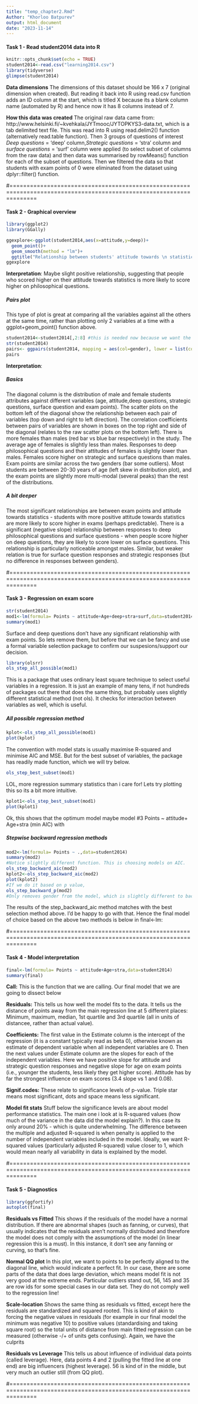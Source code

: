 ---
title: "temp_chapter2.Rmd"
Author: "Khorloo Batpurev"
output: html_document
date: "2023-11-14"
---

#### **Task 1 - Read student2014 data into R**
```{r setup, include=TRUE,warning=FALSE}
knitr::opts_chunk$set(echo = TRUE)
student2014<-read.csv("learning2014.csv")
library(tidyverse)
glimpse(student2014)
```
**Data dimensions**
The dimensions of this dataset should be 166 x 7 (original dimension when created). But reading it back into R using read.csv function adds an ID column at the start, which is titled X because its a blank column name (automated by R) and hence now it has 8 columns instead of 7. 

**How this data was created**
The original raw data came from: http://www.helsinki.fi/~kvehkala/JYTmooc/JYTOPKYS3-data.txt, which is a tab delimited text file. This was read into R using read.delim2() function (alternatively read.table function). Then 3 groups of questions of interest *Deep questions* = 'deep' column,*Strategic questions* = 'stra' column and *surface questions* = 'surf' column  were applied (to select subset of columns from the raw data) and then data was summarised by rowMeans() function for each of the subset of questions. Then we filtered the data so that students with exam points of 0 were eliminated from the dataset using dplyr::filter() function. 

#====================================================================================================================

#### **Task 2 - Graphical overview**
```{r include=TRUE,warning=FALSE}
library(ggplot2)
library(GGally)

ggexplore<-ggplot(student2014,aes(x=attitude,y=deep))+
  geom_point()+
  geom_smooth(method = "lm")+
  ggtitle("Relationship between students' attitude towards \n statistics and deep philosophical questions")
ggexplore
```

**Interpretation**: Maybe slight positive relationship, suggesting that people who scored higher on their attitude towards statistics is more likely to score higher on philosophical questions. 

##### Pairs plot
This type of plot is great at comparing all the variables against all the others at the same time, rather than plotting only 2 variables at a time with a ggplot+geom_point() function above. 

```{r pressure, echo=TRUE,warning=FALSE}
student2014<-student2014[,2:8] #this is needed now because we want the pairs plot to look less messy. 
str(student2014)
pairs<- ggpairs(student2014, mapping = aes(col=gender), lower = list(combo = wrap("facethist", bins = 30)))
pairs
```

**Interpretation**:

##### Basics

The diagonal column is the distribution of male and female students attributes against different variables (age, attitude,deep questions, strategic questions, surface question and exam points). The scatter plots on the bottom left of the diagonal show the relationship between each pair of variables (top down and right to left direction). The correlation coefficients between pairs of variables are shown in boxes on the top right and side of the diagonal (relates to the raw scatter plots on the bottom left). There is more females than males (red bar vs blue bar respectively) in the study. The average age of females is slightly less than males. Responses to deep philosophical questions and their attitudes of females is slightly lower than males. Females score higher on strategic and surface questions than males. Exam points are similar across the two genders (bar some outliers). Most students are between 20-30 years of age (left skew in distribution plot), and the exam points are slightly more multi-modal (several peaks) than the rest of the distributions. 

##### A bit deeper

The most significant relationships are between exam points and attitude towards statistics - students with more positive attitude towards statistics are more likely to score higher in exams (perhaps predictable). There is a significant (negative slope) relationship between responses to deep philosophical questions and surface questions - when people score higher on deep questions, they are likely to score lower on surface questions. This relationship is particularly noticeable amongst males. Similar, but weaker relation is true for surface question responses and strategic responses (but no difference in responses between genders). 

#====================================================================================================================

#### **Task 3 - Regression on exam score**

```{r echo=TRUE,warning=FALSE}
str(student2014)
mod1<-lm(formula= Points ~ attitude+Age+deep+stra+surf,data=student2014)
summary(mod1)
```

Surface and deep questions don't have any significant relationship with exam points. So lets remove them, but before that we can be fancy and use a formal variable selection package to confirm our suspesions/support our decision. 

```{r echo=TRUE,warning=FALSE}
library(olsrr)
ols_step_all_possible(mod1)
```

This is a package that uses ordinary least square technique to select useful variables in a regression. It is just an example of many tens, if not hundreds of packages out there that does the same thing, but probably uses slightly different statistical method (not ols). It checks for interaction between variables as well, which is useful. 

##### **All possible regression** method

```{r echo=TRUE,warning=FALSE}
kplot<-ols_step_all_possible(mod1)
plot(kplot)
```

The convention with model stats is usually maximise R-squared and minimise AIC and MSE. But for the best subset of variables, the package has readily made function, which we will try below. 

```{r echo=TRUE,warning=FALSE}
ols_step_best_subset(mod1)
```

LOL, more regression summary statistics than i care for! Lets try plotting this so its a bit more intuitive. 

```{r echo=TRUE,warning=FALSE}
kplot1<-ols_step_best_subset(mod1)
plot(kplot1)
```
Ok, this shows that the optimum model maybe model #3 Points ~ attitude+ Age+stra (min AIC) with    

##### **Stepwise backward regression** methods
```{r echo=TRUE,warning=FALSE}
mod2<-lm(formula= Points ~ .,data=student2014)
summary(mod2)
#Notice slightly different function. This is choosing models on AIC. 
ols_step_backward_aic(mod2) 
kplot2<-ols_step_backward_aic(mod2) 
plot(kplot2)
#If we do it based on p value,
ols_step_backward_p(mod2)
#Only removes gender from the model, which is slightly different to backward selection based on AIC
```

The results of the step_backward_aic method matches with the best selection method above. I'd be happy to go with that. Hence the final model of choice based on the above two methods is below in final<-lm: 

#====================================================================================================================

#### **Task 4 - Model interpretation**

```{r echo=TRUE,warning=FALSE}
final<-lm(formula= Points ~ attitude+Age+stra,data=student2014)
summary(final)
```
**Call:**
This is the function that we are calling. Our final model that we are going to dissect below

**Residuals:**
This tells us how well the model fits to the data. It tells us the distance of points away from the main regression line at 5 different places: Minimum, maximum, median, 1st quartile and 3rd quartile (all in units of distancee, rather than actual value). 

**Coefficients:**
The first value in the Estimate column is the intercept of the regression (it is a constant typically read as beta 0), otherwise known as estimate of dependent variable when all independent variables are 0. Then the next values under Estimate column are the slopes for each of the independent variables. Here we have positive slope for attitude and strategic question responses and negative slope for age on exam points (i.e., younger the students, less likely they get higher score). Attitude has by far the strongest influence on exam scores (3.4 slope vs 1 and 0.08). 

**Signif.codes:**
These relate to significance levels of p-value. Triple star means most significant, dots and space means less significant. 

**Model fit stats**
Stuff below the significance levels are about model performance statistics. The main one i look at is R-squared values (how much of the variance in the data did the model explain?). In this case its only around 20% - which is quite underwhelming. The difference between the multiple and adjusted R-squared is when penalty is applied to the number of independent variables included in the model. Ideally, we want R-squared values (particularly adjusted R-squared) value closer to 1, which would mean nearly all variability in data is explained by the model. 

#====================================================================================================================

#### **Task 5 - Diagnostics**
```{r echo=TRUE,warning=FALSE}
library(ggfortify)
autoplot(final)
```

**Residuals vs Fitted**
This shows if the residuals of the model have a normal distribution. If there are abnormal shapes (such as fanning, or curves), that usually indicates that the residuals aren't normally distributed and therefore the model does not comply with the assumptions of the model (in linear regression this is a must). In this instance, it don't see any fanning or curving, so that's fine.

**Normal QQ plot**
In this plot, we want to points to be perfectly aligned to the diagonal line, which would indicate a perfect fit. In our case, there are some parts of the data that does large deviation, which means model fit is not very good at the extreme ends. Particular outliers stand out, 56, 145 and 35 are row ids for some special cases in our data set. They do not comply well to the regression line! 

**Scale-location**
Shows the same thing as residuals vs fitted, except here the residuals are standardized and squared rooted. This is kind of akin to forcing the negative values in residuals (for example in our final model the minimum was negative 10) to positive values (standardising and taking square root) so the total units of distance from main fitted regression can be measured (otherwise -/+ of units gets confusing). Again, we have the culprits 

**Residuals vs Leverage**
This tells us about influence of individual data points (called leverage). Here, data points 4 and 2 (pulling the fitted line at one end) are big influencers (highest leverage). 56 is kind of in the middle, but very much an outlier still (from QQ plot).

#====================================================================================================================